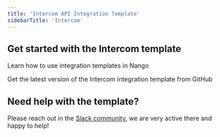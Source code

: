 ```yaml
---
title: 'Intercom API Integration Template'
sidebarTitle: 'Intercom'
---
```


## Get started with the Intercom template

<Card title="How to use integration templates"
      href="/understand/concepts/templates"
      icon="book-open">
    Learn how to use integration templates in Nango
</Card>

<Card title="Get the Intercom template"
      href="https://github.com/NangoHQ/nango/tree/master/integration-templates/intercom"
      icon="github">
    Get the latest version of the Intercom integration template from GitHub
</Card>

## Need help with the template?
Please reach out in the [Slack community](https://nango.dev/slack), we are very active there and happy to help!